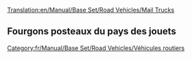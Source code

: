 [[Translation:en/Manual/Base Set/Road Vehicles/Mail Trucks]]

{{fr/Manual/Base Set/Road Vehicles/Vehicule routier|nom     = Fourgon postal MPS
  |img      = en/Manual/Base Set/Road Vehicles/MPS Mail Truck.png
  |prix     =  4 715£ (9 430$)
  |vitesse  = 48 km/h (30 mph)
  |annualite= 421£ (842$)
  |design   = 1935
  |vie      = 15
  |capacite = 22 sacs de courrier
}}
{{fr/Manual/Base Set/Road Vehicles/Vehicule routier|nom      = Fourgon postal Reynard
  |img      = en/Manual/Base Set/Road Vehicles/Reynard Mail Truck.png
  |prix     = 5 535£ (11 070$)
  |vitesse  = 88 km/h (55 mph)
  |annualite= 787£ (1 574$)
  |design  = 1980
  |vie      = 15
  |capacite = 28 sacs de courrier
}}
{{fr/Manual/Base Set/Road Vehicles/Vehicule routier|nom     = Fourgon postal Perry
  |img      = en/Manual/Base Set/Road Vehicles/Perry Mail Truck.png
  |prix     = 5 945£ (11 890$)
  |vitesse  = 112 km/h (70 mph)
  |annualite= 1 125£ (2 250$)
  |design  = 2018
  |vie      = 15
  |capacite = 30 sacs de courrier
}}

==Fourgons posteaux du pays des jouets==
{{fr/Manual/Base Set/Road Vehicles/Vehicule routier|nom      = Fourgon postal MightyMover
  |img      = en/Manual/Base Set/Road Vehicles/MightyMover Mail Truck.png
  |prix     = *4 715£ (9 430$)
  |vitesse  = 48 km/h ()
  |annualite= 421£ (842$)
  |design  = 1935
  |vie      = 15
  |capacite = 22 sacs de courrier
}}
{{fr/Manual/Base Set/Road Vehicles/Vehicule routier|nom      = Fourgon postal Powernaught
  |img      = en/Manual/Base Set/Road Vehicles/Powernaught Mail Truck.png
  |prix     = *6 535£ (11 070$)
  |vitesse  = 88 km/h ()
  |annualite= 787£ (1 574$)
  |design  = 1979
  |vie      = 15
  |capacite = 28 sacs de courrier
}}
{{fr/Manual/Base Set/Road Vehicles/Vehicule routier|nom     = Fourgon postal Wizzowow
  |img      = en/Manual/Base Set/Road Vehicles/Wizzowow Mail Truck.png
  |prix     = *6 945£ (11 890$)
  |vitesse  = 112 km/h
  |annualite= 1 125£ (2 250$)
  |design  = 2018
  |vie      = 15
  |capacite = 30 sacs de courrier
}}

[[Category:fr/Manual/Base Set/Road Vehicles/Véhicules routiers]]